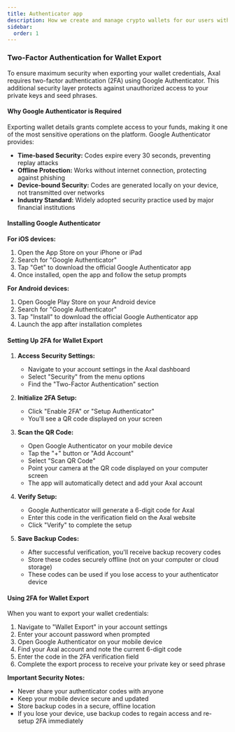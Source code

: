 ```yaml
---
title: Authenticator app
description: How we create and manage crypto wallets for our users with Privy
sidebar:
  order: 1
---
```


### Two-Factor Authentication for Wallet Export

To ensure maximum security when exporting your wallet credentials, Axal requires two-factor authentication (2FA) using Google Authenticator. This additional security layer protects against unauthorized access to your private keys and seed phrases.

#### Why Google Authenticator is Required

Exporting wallet details grants complete access to your funds, making it one of the most sensitive operations on the platform. Google Authenticator provides:

- **Time-based Security:** Codes expire every 30 seconds, preventing replay attacks
- **Offline Protection:** Works without internet connection, protecting against phishing
- **Device-bound Security:** Codes are generated locally on your device, not transmitted over networks
- **Industry Standard:** Widely adopted security practice used by major financial institutions

#### Installing Google Authenticator

**For iOS devices:**
1. Open the App Store on your iPhone or iPad
2. Search for "Google Authenticator"
3. Tap "Get" to download the official Google Authenticator app
4. Once installed, open the app and follow the setup prompts

**For Android devices:**
1. Open Google Play Store on your Android device
2. Search for "Google Authenticator"
3. Tap "Install" to download the official Google Authenticator app
4. Launch the app after installation completes

#### Setting Up 2FA for Wallet Export

1. **Access Security Settings:**
   - Navigate to your account settings in the Axal dashboard
   - Select "Security" from the menu options
   - Find the "Two-Factor Authentication" section

2. **Initialize 2FA Setup:**
   - Click "Enable 2FA" or "Setup Authenticator"
   - You'll see a QR code displayed on your screen

3. **Scan the QR Code:**
   - Open Google Authenticator on your mobile device
   - Tap the "+" button or "Add Account"
   - Select "Scan QR Code" 
   - Point your camera at the QR code displayed on your computer screen
   - The app will automatically detect and add your Axal account

4. **Verify Setup:**
   - Google Authenticator will generate a 6-digit code for Axal
   - Enter this code in the verification field on the Axal website
   - Click "Verify" to complete the setup

5. **Save Backup Codes:**
   - After successful verification, you'll receive backup recovery codes
   - Store these codes securely offline (not on your computer or cloud storage)
   - These codes can be used if you lose access to your authenticator device

#### Using 2FA for Wallet Export

When you want to export your wallet credentials:

1. Navigate to "Wallet Export" in your account settings
2. Enter your account password when prompted
3. Open Google Authenticator on your mobile device
4. Find your Axal account and note the current 6-digit code
5. Enter the code in the 2FA verification field
6. Complete the export process to receive your private key or seed phrase

**Important Security Notes:**
- Never share your authenticator codes with anyone
- Keep your mobile device secure and updated
- Store backup codes in a secure, offline location
- If you lose your device, use backup codes to regain access and re-setup 2FA immediately
